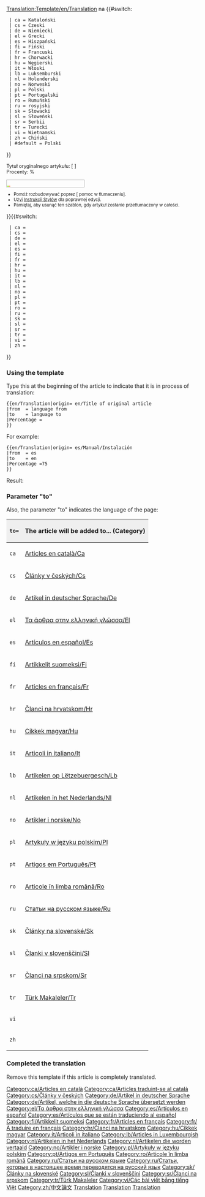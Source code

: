 <noinclude>[[Translation:Template/en/Translation]]</noinclude><noinclude></noinclude>{{en/Ambox| type  = style
| image = en/Translation.png
| text  = <strong>Ten artykuł jest obecnie tłumaczony z {{#switch:{{{z|}}}
  | ca = Catalan
  | cs = Czech
  | de = Niemieckiego
  | el = Greek
  | es = Hiszpańskiego
  | fi = Finnish
  | fr = Francuskiego
  | hr = Croatian
  | hu = Hungarian
  | it = Włoskiego
  | lb = Luxembourgish
  | nl = Dutch
  | no = Norwegian
  | pl = Polskiego
  | pt = Portuguese
  | ro = Romanian
  | ru = Rosyjskiego
  | sk = Slovak
  | sl = Slovenian
  | sr = Serbian
  | tr = Turkish
  | vi = Vietnamese
  | zh = Chinese
  | #default = Angielskiego
}} na {{#switch:{{{na|}}}
  | ca = Kataloński
  | cs = Czeski
  | de = Niemiecki
  | el = Grecki
  | es = Hiszpański
  | fi = Fiński
  | fr = Francuski
  | hr = Chorwacki
  | hu = Węgierski
  | it = Włoski
  | lb = Luksemburski
  | nl = Holenderski
  | no = Norweski
  | pl = Polski
  | pt = Portugalski
  | ro = Rumuński
  | ru = rosyjski
  | sk = Słowacki
  | sl = Słoweński
  | sr = Serbii
  | tr = Turecki
  | vi = Wietnamski
  | zh = Chiński
  | #default = Polski

}}</strong>
<div style="font-size: 90%">
Tytuł oryginalnego artykułu: <includeonly>[{{SERVER}}{{localurl:{{NAMESPACE}}:{{{oryg.}}}|action=view}} {{{oryg.}}}]</includeonly><noinclude>{{{oryg.}}}</noinclude><br/>Procenty: {{{Percentage|0}}}%</div>
<div style="width:200px; text-align:Left; border:1px solid #aaa; padding:1px; overflow:hidden;"><span style="width:{{#expr: ({{{Percentage|0}}}/100) * 100}}%; height:2px; background:#7fff00; float:left;">&nbsp;</span><span style="width:{{#expr: 100 - ({{{Percentage|0}}}/100) * 100}}%; height:2px; background:#ff7f50; float:left;">&nbsp;</span></div><div style="font-size: 80%">
*Pomóż rozbudowywać poprez [{{SERVER}}{{localurl:{{NAMESPACE}}:{{PAGENAME}}|action=edit}} pomoc w tłumaczeniu].
*Użyj [[en/Wiki/Manual of Style|Instrukcji Stylów]] dla poprawnej edycji.
*Pamiętaj, aby usunąć ten szablon, gdy artykuł zostanie przetłumaczony w całości.</div>
}}<includeonly>{{#switch:{{{na|}}}
  | ca = [[Category:ca/Articles en català]][[Category:ca/Articles traduint-se al català]]
  | cs = [[Category:cs/Články v českých]]
  | de = [[Category:de/Artikel in deutscher Sprache]][[Category:de/Artikel, welche in die deutsche Sprache übersetzt werden]]
  | el = [[Category:el/Τα άρθρα στην ελληνική γλώσσα]]
  | es = [[Category:es/Artículos en español]][[Category:es/Artículos que se están traduciendo al español]]
  | fi = [[Category:fi/Artikkelit suomeksi]]
  | fr = [[Category:fr/Articles en français]][[Category:fr/À traduire en français]]
  | hr = [[Category:hr/Članci na hrvatskom]]
  | hu = [[Category:hu/Cikkek magyar]]
  | it = [[Category:it/Articoli in italiano]]
  | lb = [[Category:lb/Articles in Luxembourgish]]
  | nl = [[Category:nl/Artikelen in het Nederlands]][[Category:nl/Artikelen die worden vertaald]]
  | no = [[Category:no/Artikler i norske]]
  | pl = [[Category:pl/Artykuły w języku polskim]]
  | pt = [[Category:pt/Artigos em Português]]
  | ro = [[Category:ro/Articole în limba română]]
  | ru = [[Category:ru/Статьи на русском языке]][[Category:ru/Статьи, которые в настоящее время переводятся на русский язык]]
  | sk = [[Category:sk/Články na slovenské]]
  | sl = [[Category:sl/Članki v slovenščini]]
  | sr = [[Category:sr/Članci na srpskom]]
  | tr = [[Category:tr/Türk Makaleler]]
  | vi = [[Category:vi/Các bài viết bằng tiếng Việt]]
  | zh = [[Category:zh/中文論文]]
}}</includeonly><noinclude>

=== Using the template ===
Type this at the beginning of the article to indicate that it is in process of translation:
<pre>
{{en/Translation|origin= en/Title of original article
|from  = language from
|to    = language to
|Percentage =
}}
</pre>
For example:
<pre>
{{en/Translation|origin= es/Manual/Instalación
|from  = es
|to    = en
|Percentage =75
}}
</pre>
Result:
{{en/Translation|origin= es/Manual/Instalación
|from  = es
|to    = en
|Percentage =75
}}

===Parameter "to"===
Also, the parameter "to" indicates the language of the page:

{|border="2" width="auto" cellspacing="4" cellpadding="3" rules="all" style="margin:1em 1em 1em 0; border:solid 1px #AAAAAA;"
!width='46' style="background:#efefef;"|<code>to=</code>
!colspan="2" style="background:#efefef;"|The article will be added to... (Category)
|-
|<code>ca</code>|| [[:Category:ca/Articles en català|Articles en català/Ca]] || [[:Category:ca/Articles traduint-se al català|Articles traduint-se al català/Ca]]
|-
|<code>cs</code>|| [[:Category:cs/Články v českých|Články v českých/Cs]] ||
|-
|<code>de</code>|| [[:Category:de/Artikel in deutscher Sprache|Artikel in deutscher Sprache/De]] || [[:Category:de/Artikel, welche in die deutsche Sprache übersetzt werden|Artikel, welche in die deutsche Sprache übersetzt werden/De]]
|-
|<code>el</code>|| [[:Category:el/Τα άρθρα στην ελληνική γλώσσα|Τα άρθρα στην ελληνική γλώσσα/El]] ||
|-
|<code>es</code>|| [[:Category:es/Artículos en español|Artículos en español/Es]] || [[:Category:es/Artículos que se están traduciendo al español|Artículos que se están traduciendo al español/Es]]
|-
|<code>fi</code>|| [[:Category:fi/Artikkelit suomeksi|Artikkelit suomeksi/Fi]] ||
|-
|<code>fr</code>|| [[:Category:fr/Articles en français|Articles en français/Fr]] || [[:Category:fr/À traduire en français|À traduire en français/Fr]]
|-
|<code>hr</code>|| [[:Category:hr/Članci na hrvatskom|Članci na hrvatskom/Hr]] ||
|-
|<code>hu</code>|| [[:Category:hu/Cikkek magyar|Cikkek magyar/Hu]] || [[:Category:hu/Fordításban|Fordításban/Hu]]
|-
|<code>it</code>|| [[:Category:it/Articoli in italiano|Articoli in italiano/It]] || [[:Category:it/Articoli in fase di traduzione|Articoli in fase di traduzione/It]]
|-
|<code>lb</code>|| [[:Category:lb/Artikelen op Lëtzebuergesch|Artikelen op Lëtzebuergesch/Lb]] ||
|-
|<code>nl</code>|| [[:Category:nl/Artikelen in het Nederlands|Artikelen in het Nederlands/Nl]] || [[:Category:nl/Artikelen die worden vertaald]]
|-
|<code>no</code>|| [[:Category:no/Artikler i norske|Artikler i norske/No]] ||
|-
|<code>pl</code>|| [[:Category:pl/Artykuły w języku polskim|Artykuły w języku polskim/Pl]] ||
|-
|<code>pt</code>|| [[:Category:pt/Artigos em Português|Artigos em Português/Pt]] ||
|-
|<code>ro</code>|| [[:Category:ro/Articole în limba română|Articole în limba română/Ro]] ||
|-
|<code>ru</code>|| [[:Category:ru/Статьи на русском языке|Статьи на русском языке/Ru]] || [[:Category:ru/Статьи, которые в настоящее время переводятся на русский язык|Статьи в настоящее время переведенные на русский язык/Ru]]
|-
|<code>sk</code>|| [[:Category:sk/Články na slovenské|Články na slovenské/Sk]] ||
|-
|<code>sl</code>|| [[:Category:sl/Članki v slovenščini|Članki v slovenščini/Sl]] ||
|-
|<code>sr</code>|| [[:Category:sr/Članci na srpskom|Članci na srpskom/Sr]] ||
|-
|<code>tr</code>|| [[:Category:tr/Türk Makaleler|Türk Makaleler/Tr]] ||
|-
|<code>vi</code>||  ||
|-
|<code>zh</code>||  ||
|}

=== Completed the translation===
Remove this template if this article is completely translated.
[[Category:en/Templates|Translation]][[Category:en/Translation|Translation]][[Category:en/Message boxes|Translation]]</noinclude>